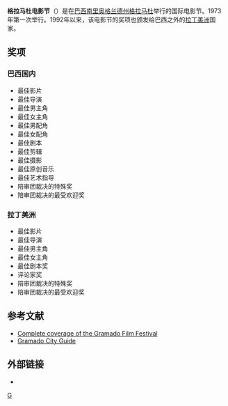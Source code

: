 '''格拉马杜电影节'''（{{lang-en|'''Gramado Film Festival'''}}）是在[[巴西|巴西]][[南里奥格兰德州|南里奥格兰德州]][[格拉马杜|格拉马杜]]举行的国际电影节。1973年第一次举行。1992年以来，该电影节的奖项也颁发给巴西之外的[[拉丁美洲|拉丁美洲]]国家。

==奖项==
===巴西国内===
*最佳影片
*最佳导演
*最佳男主角
*最佳女主角
*最佳男配角
*最佳女配角
*最佳剧本
*最佳剪辑
*最佳摄影
*最佳原创音乐
*最佳艺术指导
*陪审团裁决的特殊奖
*陪审团裁决的最受欢迎奖

===拉丁美洲===
*最佳影片
*最佳导演
*最佳男主角
*最佳女主角
*最佳剧本奖
*评论家奖
*陪审团裁决的特殊奖
*陪审团裁决的最受欢迎奖

==参考文献==
{{reflist}}
*[http://cinema.terra.com.br/gramado/ Complete coverage of the Gramado Film Festival] {{Wayback|url=http://cinema.terra.com.br/gramado/ |date=20070831003846 }}
* [https://web.archive.org/web/20090927190150/http://www.gramado.art.br/ Gramado City Guide]

==外部链接==
*{{Official website|1=http://www.festivaldegramado.net }}


[[Category:国际电影节|G]]